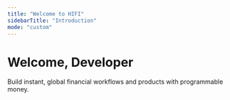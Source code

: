 ```yaml
---
title: "Welcome to HIFI"
sidebarTitle: "Introduction"
mode: "custom"
---
```


<div className="hero-section">
  <div id="flowing-light-container" className="flowing-light-container"></div>
  <div className="hero-content">
    <h1 className="hero-title">Welcome, Developer</h1>
    <p className="hero-description">
      Build instant, global financial workflows and products with programmable
      money.
    </p>
    <section className="setup-section">
      <Columns cols={2}>
        <Card
          title="Request access"
          href="https://dashboard.hifibridge.com/request-access"
        ></Card>
        <Card title="Get started" href="/docs/overview"></Card>
      </Columns>
    </section>
  </div>
</div>

